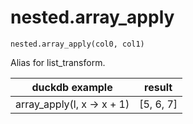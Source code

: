 # nested.array_apply { #duckops.nested.array_apply }

`nested.array_apply(col0, col1)`

Alias for list_transform.

| duckdb example | result |
| -------------- | ------ |
| array_apply(l, x -> x + 1) | [5, 6, 7] |
